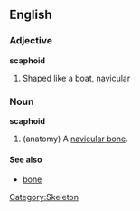 {{wikipedia}}
==English==
===Adjective===
'''scaphoid'''
# Shaped like a boat, [[navicular]]

===Noun===
'''scaphoid'''
# (anatomy) A [[navicular bone]].

====See also====
*[[bone]]

[[Category:Skeleton]]